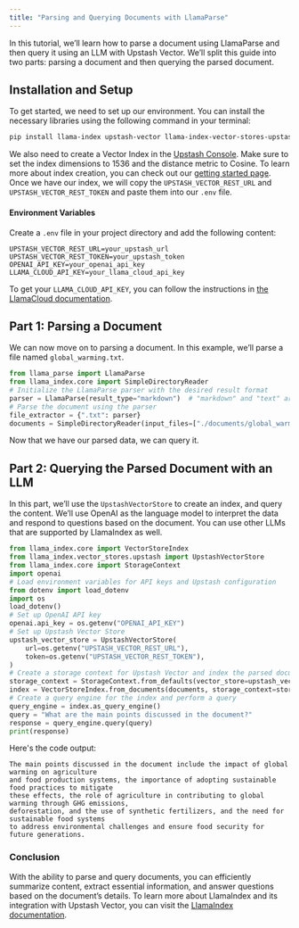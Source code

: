 ```yaml
---
title: "Parsing and Querying Documents with LlamaParse"
---
```

In this tutorial, we’ll learn how to parse a document using LlamaParse and then query it using an LLM with Upstash Vector.
We’ll split this guide into two parts: parsing a document and then querying the parsed document.
## Installation and Setup
To get started, we need to set up our environment. You can install the necessary libraries using the following command in your terminal:
```bash
pip install llama-index upstash-vector llama-index-vector-stores-upstash python-dotenv
```
We also need to create a Vector Index in the [Upstash Console](https://console.upstash.com). Make sure to set the index dimensions to 1536 and the distance metric to Cosine. To learn more about index creation, you can check out our [getting started page](https://docs.upstash.com/vector/overall/getstarted).
Once we have our index, we will copy the `UPSTASH_VECTOR_REST_URL` and `UPSTASH_VECTOR_REST_TOKEN` and paste them into our `.env` file.
#### Environment Variables
Create a `.env` file in your project directory and add the following content:
```plaintext
UPSTASH_VECTOR_REST_URL=your_upstash_url
UPSTASH_VECTOR_REST_TOKEN=your_upstash_token
OPENAI_API_KEY=your_openai_api_key
LLAMA_CLOUD_API_KEY=your_llama_cloud_api_key
```
To get your `LLAMA_CLOUD_API_KEY`, you can follow the instructions in [the LlamaCloud documentation](https://docs.cloud.llamaindex.ai/llamaparse/getting_started/get_an_api_key).
## Part 1: Parsing a Document
We can now move on to parsing a document. In this example, we’ll parse a file named `global_warming.txt`.
```python
from llama_parse import LlamaParse
from llama_index.core import SimpleDirectoryReader
# Initialize the LlamaParse parser with the desired result format
parser = LlamaParse(result_type="markdown")  # "markdown" and "text" are available
# Parse the document using the parser
file_extractor = {".txt": parser}
documents = SimpleDirectoryReader(input_files=["./documents/global_warming.txt"], file_extractor=file_extractor).load_data()
```
Now that we have our parsed data, we can query it.
## Part 2: Querying the Parsed Document with an LLM
In this part, we’ll use the `UpstashVectorStore` to create an index, and query the content. We’ll use OpenAI as the language model to interpret the data and respond to questions based on the document. You can use other LLMs that are supported by LlamaIndex as well.
```python
from llama_index.core import VectorStoreIndex
from llama_index.vector_stores.upstash import UpstashVectorStore
from llama_index.core import StorageContext
import openai
# Load environment variables for API keys and Upstash configuration
from dotenv import load_dotenv
import os
load_dotenv()
# Set up OpenAI API key
openai.api_key = os.getenv("OPENAI_API_KEY")
# Set up Upstash Vector Store
upstash_vector_store = UpstashVectorStore(
    url=os.getenv("UPSTASH_VECTOR_REST_URL"),
    token=os.getenv("UPSTASH_VECTOR_REST_TOKEN"),
)
# Create a storage context for Upstash Vector and index the parsed document
storage_context = StorageContext.from_defaults(vector_store=upstash_vector_store)
index = VectorStoreIndex.from_documents(documents, storage_context=storage_context)
# Create a query engine for the index and perform a query
query_engine = index.as_query_engine()
query = "What are the main points discussed in the document?"
response = query_engine.query(query)
print(response)
```
Here's the code output:
```plaintext
The main points discussed in the document include the impact of global warming on agriculture
and food production systems, the importance of adopting sustainable food practices to mitigate
these effects, the role of agriculture in contributing to global warming through GHG emissions,
deforestation, and the use of synthetic fertilizers, and the need for sustainable food systems
to address environmental challenges and ensure food security for future generations.
```
### Conclusion
With the ability to parse and query documents, you can efficiently summarize content, extract essential information, and answer questions based on the document’s details.
To learn more about LlamaIndex and its integration with Upstash Vector, you can visit the [LlamaIndex documentation](https://docs.llamaindex.ai/en/latest).